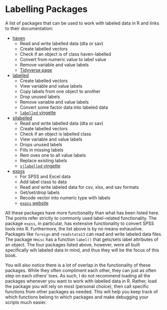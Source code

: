 # Labelling Packages {#chp-1}

A list of packages that can be used to work with labeled data in R and links to their documentation:

* [haven](https://cran.r-project.org/web/packages/haven/haven.pdf)
  * Read and write labelled data (dta or sav)
  * Create labelled vectors
  * Check if an object is of class haven-labelled
  * Convert from numeric value to label value
  * Remove variable and value labels
  * [Tidyverse page](https://haven.tidyverse.org/)
* [labelled](https://cran.r-project.org/web/packages/labelled/labelled.pdf)
  * Create labelled vectors
  * View variable and value labels
  * Copy labels from one object to another
  * Drop unused labels
  * Remove variable and value labels
  * Convert some factor data into labeled data
  * [`labelled` vingette](https://cran.r-project.org/web/packages/labelled/vignettes/intro_labelled.html)
* [sjlabelled](https://cran.r-project.org/web/packages/sjlabelled/sjlabelled.pdf)
  * Read and write labelled data (dta or sav)
  * Create labelled vectors
  * Check if an object is labelled class
  * View variable and value labels
  * Drops unused labels
  * Fills in missing labels
  * Rem oves one to all value labels
  * Replace existing labels
  * [`sjlabelled` vingette](https://strengejacke.github.io/sjlabelled/articles/labelleddata.html)
* [expss](https://cran.r-project.org/web/packages/expss/expss.pdf)
  * For SPSS and Excel data
  * Add label class to data
  * Read and write labeled data for csv, xlsx, and sav formats
  * Get/set/drop labels
  * Recode vector into numeric type with labels
  * [`expss` website](https://gdemin.github.io/expss/)
  
All these packages have more functionality than what has been listed here. The points refer strictly to commonly used label-related functionality. The package `expss`, in particular, has extensive functionality to convert SPSS tools into R. Furthermore, the list above is by no means exhaustive. Packages like `foreign` and `readstata13` can read and write labeled data files. The package `Hmisc` has a function `label()` that gets/sets label attributes of an object. The four packages listed above, however, were all built specifically wih labeled data in mind, and thus they will be the focus of this book.

You will also notice there is a lot of overlap in the functionality of these packages. While they often compliment each other, they can just as often step on each others' toes. As such, I do not recommend loading all the packages whenever you want to work with labelled data in R. Rather, load the package you will rely on most (personal choice), then call specific functions from other packages as needed. This will help you keep track of which functions belong to which packages and make debugging your scripts much easier.

